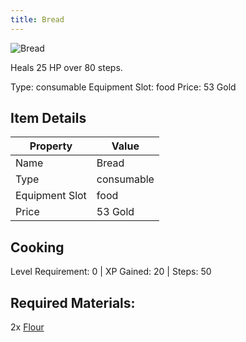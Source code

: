 ```yaml
---
title: Bread
---
```


<div className="flex items-start gap-6 mb-8">
  <div className="flex-shrink-0">
    <img src="/assets/resources/cooking/bread.png" alt="Bread" className="w-24 h-24 border rounded-lg" />
  </div>
  <div className="flex-1">
    <div className="space-y-2">
      <p className="text-lg text-muted-foreground">Heals 25 HP over 80 steps.</p>
      <div className="flex flex-wrap gap-4 text-sm">
        <span className="px-2 py-1 bg-green-100 dark:bg-green-900 rounded-md">
          Type: consumable
        </span>
        <span className="px-2 py-1 bg-purple-100 dark:bg-purple-900 rounded-md">
          Equipment Slot: food
        </span>
        <span className="px-2 py-1 bg-yellow-100 dark:bg-yellow-900 rounded-md">
          Price: 53 Gold
        </span>
      </div>
    </div>
  </div>
</div>

## Item Details
| Property | Value |
|----------|-------|
| Name | Bread |
| Type | consumable |
| Equipment Slot | food |
| Price | 53 Gold |

## Cooking
Level Requirement: 0 | XP Gained: 20 | Steps: 50

## Required Materials:
2x [Flour](/docs/resources/individual/flour)

